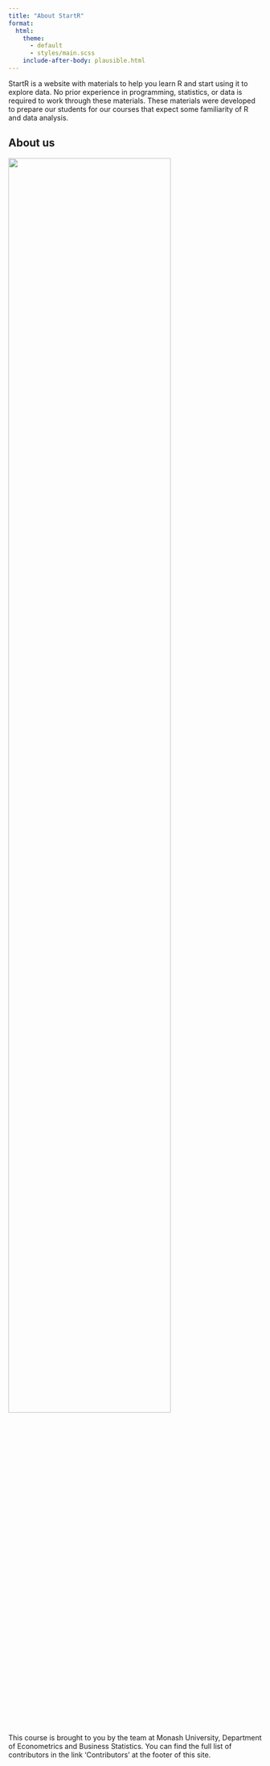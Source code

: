 ```yaml
---
title: "About StartR"
format:
  html:
    theme:
      - default
      - styles/main.scss
    include-after-body: plausible.html
---
```


StartR is a website with materials to help you learn R and start using it to explore data. No prior experience in programming, statistics, or data is required to work through these materials. These materials were developed to prepare our students for our courses that expect some familiarity of R and data analysis.

## About us

![](assets/monash.svg){width=80% fig-align="center"}

This course is brought to you by the team at Monash University, Department of Econometrics and Business Statistics. You can find the full list of contributors in the link 'Contributors' at the footer of this site.
